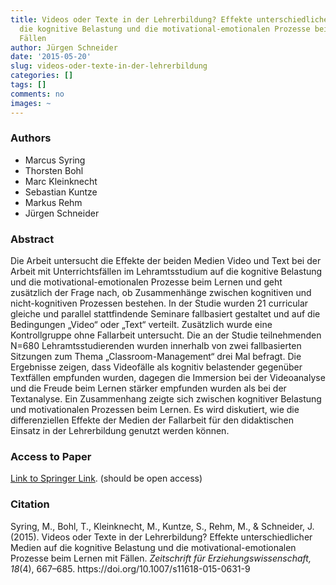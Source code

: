 ```yaml
---
title: Videos oder Texte in der Lehrerbildung? Effekte unterschiedlicher Medien auf
  die kognitive Belastung und die motivational-emotionalen Prozesse beim Lernen mit
  Fällen
author: Jürgen Schneider
date: '2015-05-20'
slug: videos-oder-texte-in-der-lehrerbildung
categories: []
tags: []
comments: no
images: ~
---
```



### Authors

* Marcus Syring
* Thorsten Bohl
* Marc Kleinknecht
* Sebastian Kuntze
* Markus Rehm
* Jürgen Schneider

### Abstract

Die Arbeit untersucht die Effekte der beiden Medien Video und Text bei der Arbeit mit Unterrichtsfällen im Lehramtsstudium auf die kognitive Belastung und die motivational-emotionalen Prozesse beim Lernen und geht zusätzlich der Frage nach, ob Zusammenhänge zwischen kognitiven und nicht-kognitiven Prozessen bestehen. In der Studie wurden 21 curricular gleiche und parallel stattfindende Seminare fallbasiert gestaltet und auf die Bedingungen „Video“ oder „Text“ verteilt. Zusätzlich wurde eine Kontrollgruppe ohne Fallarbeit untersucht. Die an der Studie teilnehmenden N=680 Lehramtsstudierenden wurden innerhalb von zwei fallbasierten Sitzungen zum Thema „Classroom-Management“ drei Mal befragt. Die Ergebnisse zeigen, dass Videofälle als kognitiv belastender gegenüber Textfällen empfunden wurden, dagegen die Immersion bei der Videoanalyse und die Freude beim Lernen stärker empfunden wurden als bei der Textanalyse. Ein Zusammenhang zeigte sich zwischen kognitiver Belastung und motivationalen Prozessen beim Lernen. Es wird diskutiert, wie die differenziellen Effekte der Medien der Fallarbeit für den didaktischen Einsatz in der Lehrerbildung genutzt werden können.

### Access to Paper

[Link to Springer Link](https://link.springer.com/content/pdf/10.1007/s11618-015-0631-9.pdf). (should be open access)

### Citation

Syring, M., Bohl, T., Kleinknecht, M., Kuntze, S., Rehm, M., & Schneider, J. (2015). Videos oder Texte in der Lehrerbildung? Effekte unterschiedlicher Medien auf die kognitive Belastung und die motivational-emotionalen Prozesse beim Lernen mit Fällen. _Zeitschrift für Erziehungswissenschaft, 18_(4), 667–685. https://doi.org/10.1007/s11618-015-0631-9
